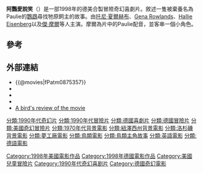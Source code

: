 {{Infobox film
| name          = 阿鸚愛說笑
| image         = 
| caption       = 
| director      = John Roberts
| producer      = [[Mark_Gordon|Mark Gordon]]<br>[[Gary_Levinsohn|Gary Levinsohn]]<br> Allyson Lyon Segan
| writer        = Laurie Craig
| narrator      = [[傑·摩爾|傑·摩爾]]
| starring      = [[傑·摩爾|傑·摩爾]]<br>[[Tony_Shalhoub|Tony Shalhoub]]<br>[[Gena_Rowlands|Gena Rowlands]]<br>[[Hallie_Eisenberg|Hallie Eisenberg]]<br>[[Cheech_Marin|Cheech Marin]]<br>[[Bruce_Davison|Bruce Davison]]<br>[[Trini_Alvarado|Trini Alvarado]]
| music         = [[John_Debney|John Debney]]
| editing       = [[Bruce_Cannon|Bruce Cannon]]
| cinematography= [[Tony_Pierce-Roberts|Tony Pierce-Roberts]]
| studio        = [[Children's_Television_Workshop|Children's Television Workshop]]<br>[[The_Jim_Henson_Company|Henson Associates]]<br>[[Mutual_Film_Company|Mutual Film Company]]
| distributor   = [[夢工廠|夢工廠]]
| released      = {{Film date|1998|4|22|[[德國|德國]]|1998|4|17|[[美國|美國]]}}
| runtime       = 94分鐘
| country       = [[德國|德國]]<br>[[美國|美國]]
| language      = [[英語|英語]]<br>[[德語|德語]]
| budget        = $2300萬美元
| gross         = $2690萬美元<ref>{{cite web|url=http://www.boxofficemojo.com/movies/?id=paulie.htm|title=Box Office Mojo|publisher=IMDB.com|date=2015|accessdate=2015-04-23|archive-date=2019-08-22|archive-url=https://web.archive.org/web/20190822211722/https://www.boxofficemojo.com/movies/?id=paulie.htm|dead-url=no}}</ref>
}}

'''阿鸚愛說笑'''（{{lang-en|''Paulie''}}）是一部1998年的德美合製冒險奇幻喜劇片。敘述一隻被棄養名為Paulie的[[鸚鵡|鸚鵡]]尋找牠原飼主的故事。由[[托尼·夏爾赫布|托尼·夏爾赫布]]、[[Gena_Rowlands|Gena Rowlands]]、[[Hallie_Eisenberg|Hallie Eisenberg]]以及[[傑·摩爾|傑·摩爾]]等人主演。摩爾為片中的Paulie配音，並客串一個小角色。

==參考==
{{reflist}}

==外部連結==
* {{@movies|fPatm0875357}}
* {{IMDb title|id=0125454|title=Paulie}}
* {{rotten-tomatoes|id=paulie}}
* {{mojo title|paulie}}
* [http://www.petstation.com/paulie.html A bird's review of the movie] {{Wayback|url=http://www.petstation.com/paulie.html |date=20210410163444 }}

[[Category:1998年美國電影作品|Category:1998年美國電影作品]]
[[Category:1998年德國電影作品|Category:1998年德國電影作品]]
[[Category:美國兒童冒險片|Category:美國兒童冒險片]]
[[分類:1990年代奇幻片|分類:1990年代奇幻片]]
[[Category:1990年代奇幻喜剧片|Category:1990年代奇幻喜剧片]]
[[分類:1990年代冒險片|分類:1990年代冒險片]]
[[分類:德國喜劇片|分類:德國喜劇片]]
[[Category:德國奇幻電影|Category:德國奇幻電影]]
[[分類:德國冒險片|分類:德國冒險片]]
[[分類:美國奇幻冒險片|分類:美國奇幻冒險片]]
[[分類:1970年代背景電影|分類:1970年代背景電影]]
[[分類:紐澤西州背景電影|分類:紐澤西州背景電影]]
[[分類:洛杉磯背景電影|分類:洛杉磯背景電影]]
[[分類:夢工廠電影|分類:夢工廠電影]]
[[分類:鳥類電影|分類:鳥類電影]]
[[分類:鳥類主角故事|分類:鳥類主角故事]]
[[分類:英語電影|分類:英語電影]]
[[分類:德語電影|分類:德語電影]]